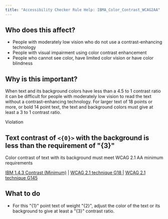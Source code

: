 ```yaml
---
title: "Accessibility Checker Rule Help: IBMA_Color_Contrast_WCAG2AA"
---
```


<div className="toolHelp">
<Row>
<Column colLg={5} colMd={3} colSm={4} className="toolLeft">

## Who does this affect?

 * People with moderately low vision who do not use a contrast-enhancing technology
 * People with visual impairment using color contrast enhancement
 * People who cannot see color, have limited color vision or have color blindness

## Why is this important?

When text and its background colors have less than a 4.5 to 1 contrast ratio it can be difficult for people with moderately low vision to read the text without a contrast-enhancing technology. For larger text of 18 points or more, or bold 14 point text, the text and background colors must give at least a 3 to 1 contrast ratio.


</Column>
<Column colLg={11} colMd={5} colSm={4} className="toolMain">

<div className="level-violation">
Violation
</div>

## Text contrast of `<{0}>` with the background is less than the requirement of "{3}"
Color contrast of text with its background must meet WCAG 2.1 AA minimum requirements

[IBM 1.4.3 Contrast (Minimum)](http://www.ibm.com/able/guidelines/ci162/contrast.html) | [WCAG 2.1 technique G18 ](https://www.w3.org/WAI/WCAG21/Techniques/general/G18) | [WCAG 2.1 technique G145 ](https://www.w3.org/WAI/WCAG21/Techniques/general/G145)

<div id="elementLocation">
</div>

## What to do

 * For this "{1}" point text of weight "{2}", adjust the color of the text or its background to give at least a "{3}" contrast ratio.


</Column>
</Row>
</div>
